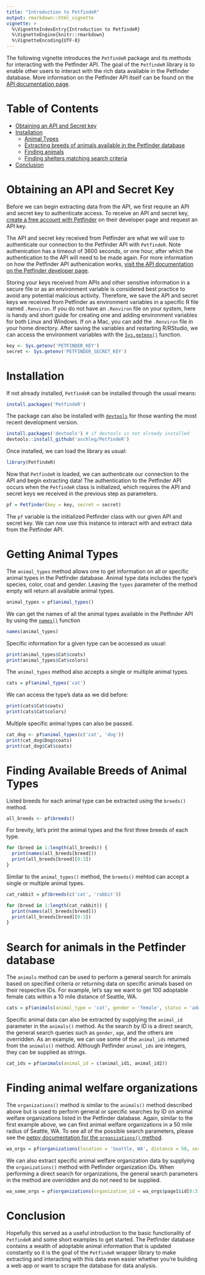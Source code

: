 ```yaml
---
title: "Introduction to PetfindeR"
output: rmarkdown::html_vignette
vignette: >
  %\VignetteIndexEntry{Introduction to PetfindeR}
  %\VignetteEngine{knitr::rmarkdown}
  %\VignetteEncoding{UTF-8}
---
```


The following vignette introduces the `PetfindeR` package and its methods for interacting with the Petfinder API. The goal of the `PetfindeR` library is to enable other users to interact with the rich data available in the Petfinder database. More information on the Petfinder API itself can be found on the [API documentation page](https://www.petfinder.com/developers/v2/docs/).

# Table of Contents

* [Obtaining an API and Secret key](#api_key)
* [Installation](#installation)
    - [Animal Types](#types)
    - [Extracting breeds of animals available in the Petfinder database](#breeds)
    - [Finding animals](#animals)
    - [Finding shelters matching search criteria](#organizations)
* [Conclusion](#conclusion)

# Obtaining an API and Secret Key <a id='api_key'></a>

Before we can begin extracting data from the API, we first require an API and secret key to authenticate access. To receive an API and secret key, [create a free account with Petfinder](https://www.petfinder.com/developers/) on their developer page and request an API key.

The API and secret key received from Petfinder are what we will use to authenticate our connection to the Petfinder API with `PetfindeR`. Note authenication has a timeout of 3600 seconds, or one hour, after which the authentication to the API will need to be made again. For more information on how the Petfinder API authenication works, [visit the API documentation on the Petfinder developer page](https://www.petfinder.com/developers/v2/docs/#using-the-api).

Storing your keys received from APIs and other sensitive information in a secure file or as an environment variable is considered best practice to avoid any potential malicious activity. Therefore, we save the API and secret keys we received from Petfinder as environment variables in a specific R file named `.Renviron`. If you do not have an `.Renviron` file on your system, here is handy and short guide for creating one and adding environment variables for both Linux and Windows. If on a Mac, you can add the `.Renviron` file in your home directory. After saving the variables and restarting R/RStudio, we can access the environment variables with the [`Sys.getenv()`](https://stat.ethz.ch/R-manual/R-devel/library/base/html/Sys.getenv.html) function.

```r
key <- Sys.getenv('PETFINDER_KEY')
secret <- Sys.getenv('PETFINDER_SECRET_KEY')
```

# Installation <a id='installation'></a>

If not already installed, `PetfindeR` can be installed through the usual means:

```r
install.packages('PetfindeR')
```

The package can also be installed with [`devtools`](https://cran.r-project.org/package=devtools) for those wanting the most recent development version.

```r
install.packages('devtools') # if devtools is not already installed
devtools::install_github('aschleg/PetfindeR')
```

Once installed, we can load the library as usual:

```r
library(PetfindeR)
```

Now that `PetfindeR` is loaded, we can authenticate our connection to the API and begin extracting data! The authentication to the Petfinder API occurs when the `PetfindeR` class is initialized, which requires the API and secret keys we received in the previous step as parameters.

```r
pf = Petfinder(key = key, secret = secret)
```

The `pf` variable is the initialized Petfinder class with our given API and secret key. We can now use this instance to interact with and extract data from the Petfinder API.

# Getting Animal Types <a id='types'></a>

The `animal_types` method allows one to get information on all or specific animal types in the Petfinder database. Animal type data includes the type's species, color, coat and gender. Leaving the `types` parameter of the method empty will return all available animal types.

```r
animal_types = pf$animal_types()
```

We can get the names of all the animal types available in the Petfinder API by using the [`names()`](https://stat.ethz.ch/R-manual/R-devel/library/base/html/names.html) function

```r
names(animal_types)
```

Specific information for a given type can be accessed as usual:

```r
print(animal_types$Cat$coats)
print(animal_types$Cat$colors)
```

The `animal_types` method also accepts a single or multiple animal types.

```r
cats = pf$animal_types('cat')
```

We can access the type's data as we did before:

```r
print(cats$Cat$coats)
print(cats$Cat$colors)
```

Multiple specific animal types can also be passed.

```r
cat_dog <- pf$animal_types(c('cat', 'dog'))
print(cat_dog$Dog$coats)
print(cat_dog$Cat$coats)
```

# Finding Available Breeds of Animal Types <a id='breeds'></a>

Listed breeds for each animal type can be extracted using the `breeds()` method.

```r
all_breeds <- pf$breeds()
```

For brevity, let's print the animal types and the first three breeds of each type.

```r
for (breed in 1:length(all_breeds)) {
  print(names(all_breeds[breed]))
  print(all_breeds[breed][0:3])
}
```

Similar to the `animal_types()` method, the `breeds()` mehtod can accept a single or multiple animal types.

```r
cat_rabbit = pf$breeds(c('cat', 'rabbit'))

for (breed in 1:length(cat_rabbit)) {
  print(names(all_breeds[breed]))
  print(all_breeds[breed][0:3])
}
```

# Search for animals in the Petfinder database <a id='animals'></a>

The `animals` method can be used to perform a general search for animals based on specified criteria or returning data on specific animals based on their respective IDs. For example, let's say we want to get 100 adoptable female cats within a 10 mile distance of Seattle, WA.

```r
cats = pf$animals(animal_type = 'cat', gender = 'female', status = 'adoptable', location = 'Seattle, WA', distance = 10, results_per_page = 50, pages = 2)
```

Specific animal data can also be extracted by supplying the `animal_id` parameter in the `animals()` method. As the search by ID is a direct search, the general search queries such as `gender`, `age`, and the others are overridden. As an example, we can use some of the `animal_ids` returned from the `animals()` method. Although Petfinder `animal_ids` are integers, they can be supplied as strings.

```r
cat_ids = pf$animals(animal_id = c(animal_id1, animal_id2))
```

# Finding animal welfare organizations <a id='organizations'></a>

The `organizations()` method is similar to the `animals()` method described above but is used to perform general or specific searches by ID on animal welfare organizations listed in the Petfinder database. Again, similar to the first example above, we can find animal welfare organizations in a 50 mile radius of Seattle, WA. To see all of the possible search parameters, please see the [petpy documentation for the `organizations()` method](https://petpy.readthedocs.io/en/latest/api.html#get-animal-welfare-organization-data).

```r
wa_orgs = pf$organizations(location = 'Seattle, WA', distance = 50, sort = 'distance', pages = 4, results_per_page = 100)
```

We can also extract specific animal welfare organization data by supplying the `organizations()` method with Petfinder organization IDs. When performing a direct search for organizations, the general search parameters in the method are overridden and do not need to be supplied.

```r
wa_some_orgs = pf$organizations(organization_id = wa_orgs$page1$id[0:3])
```

# Conclusion <a id='conclusion'></a>

Hopefully this served as a useful introduction to the basic functionality of `PetfindeR` and some short examples to get started. The Petfinder database contains a wealth of adoptable animal information that is updated constantly so it is the goal of the `PetfindeR` wrapper library to make extracting and interacting with this data even easier whether you're building a web app or want to scrape the database for data analysis.
